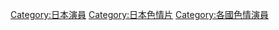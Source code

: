 {{Commonscat|Porn actresses from Japan}}

[[Category:日本演員|Category:日本演員]]
[[Category:日本色情片|Category:日本色情片]]
[[Category:各國色情演員|Category:各國色情演員]]